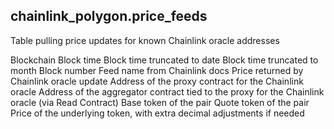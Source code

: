 ## chainlink_polygon.price_feeds 
Table pulling price updates for known Chainlink oracle addresses


<ParamField path="blockchain">
Blockchain
</ParamField>
<ParamField path="block_time">
Block time
</ParamField>
<ParamField path="block_date">
Block time truncated to date
</ParamField>
<ParamField path="block_month">
Block time truncated to month
</ParamField>
<ParamField path="block_number">
Block number
</ParamField>
<ParamField path="feed_name">
Feed name from Chainlink docs
</ParamField>
<ParamField path="oracle_price">
Price returned by Chainlink oracle update
</ParamField>
<ParamField path="proxy_address">
Address of the proxy contract for the Chainlink oracle
</ParamField>
<ParamField path="aggregator_address">
Address of the aggregator contract tied to the proxy for the Chainlink oracle (via Read Contract)
</ParamField>
<ParamField path="base">
Base token of the pair
</ParamField>
<ParamField path="quote">
Quote token of the pair
</ParamField>
<ParamField path="underlying_token_price">
Price of the underlying token, with extra decimal adjustments if needed
</ParamField>
